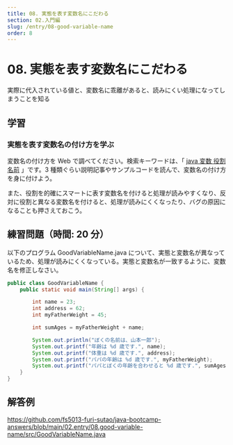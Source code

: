 ```yaml
---
title: 08. 実態を表す変数名にこだわる
section: 02.入門編
slug: /entry/08-good-variable-name
order: 8
---
```


# 08. 実態を表す変数名にこだわる

<p className="goal">実際に代入されている値と、変数名に乖離があると、読みにくい処理になってしまうことを知る</p>

## 学習

### 実態を表す変数名の付け方を学ぶ

変数名の付け方を Web で調べてください。検索キーワードは、「 [java 変数 役割 名前](https://www.google.com/search?q=java+変数+役割+名前) 」です。3 種類ぐらい説明記事やサンプルコードを読んで、変数名の付け方を身に付けよう。

また、役割を的確にスマートに表す変数名を付けると処理が読みやすくなり、反対に役割と異なる変数名を付けると、処理が読みにくくなったり、バグの原因になることも押さえておこう。

## 練習問題（時間: 20 分）

以下のプログラム GoodVariableName.java について、実態と変数名が異なっているため、処理が読みにくくなっている。実態と変数名が一致するように、変数名を修正しなさい。

```java title=src/GoodVariableName.java
public class GoodVariableName {
    public static void main(String[] args) {

        int name = 23;
        int address = 62;
        int myFatherWeight = 45;

        int sumAges = myFatherWeight + name;

        System.out.println("ぼくの名前は、山本一郎");
        System.out.printf("年齢は %d 歳です.", name);
        System.out.printf("体重は %d 歳です.", address);
        System.out.printf("パパの年齢は %d 歳です.", myFatherWeight);
        System.out.printf("パパとぼくの年齢を合わせると %d 歳です.", sumAges);
    }
}
```

## 解答例

https://github.com/fs5013-furi-sutao/java-bootcamp-answers/blob/main/02.entry/08.good-variable-name/src/GoodVariableName.java
